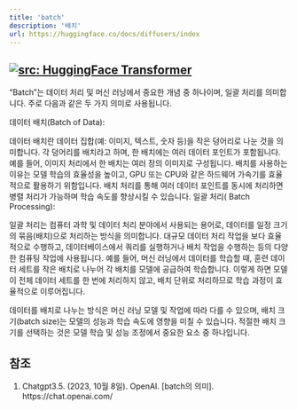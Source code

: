 ```yaml
---
title: 'batch'
description: '배치'
url: https://huggingface.co/docs/diffusers/index
---
```

<a href="https://huggingface.co/docs/diffusers/index" target="_blank"><img   loading="lazy" alt="src: HuggingFace Transformer" src="https://img.shields.io/badge/문서-Huggingface_Diffuser-blue" ></a>
---
"Batch"는 데이터 처리 및 머신 러닝에서 중요한 개념 중 하나이며, 일괄 처리를 의미합니다. 주로 다음과 같은 두 가지 의미로 사용됩니다.

데이터 배치(Batch of Data):

데이터 배치란 데이터 집합(예: 이미지, 텍스트, 숫자 등)을 작은 덩어리로 나눈 것을 의미합니다.
각 덩어리를 배치라고 하며, 한 배치에는 여러 데이터 포인트가 포함됩니다. 예를 들어, 이미지 처리에서 한 배치는 여러 장의 이미지로 구성됩니다.
배치를 사용하는 이유는 모델 학습의 효율성을 높이고, GPU 또는 CPU와 같은 하드웨어 가속기를 효율적으로 활용하기 위함입니다. 배치 처리를 통해 여러 데이터 포인트를 동시에 처리하면 병렬 처리가 가능하며 학습 속도를 향상시킬 수 있습니다.
일괄 처리( Batch Processing):

일괄 처리는 컴퓨터 과학 및 데이터 처리 분야에서 사용되는 용어로, 데이터를 일정 크기의 묶음(배치)으로 처리하는 방식을 의미합니다.
대규모 데이터 처리 작업을 보다 효율적으로 수행하고, 데이터베이스에서 쿼리를 실행하거나 배치 작업을 수행하는 등의 다양한 컴퓨팅 작업에 사용됩니다.
예를 들어, 머신 러닝에서 데이터를 학습할 때, 훈련 데이터 세트를 작은 배치로 나누어 각 배치를 모델에 공급하여 학습합니다. 이렇게 하면 모델이 전체 데이터 세트를 한 번에 처리하지 않고, 배치 단위로 처리하므로 학습 과정이 효율적으로 이루어집니다.

데이터를 배치로 나누는 방식은 머신 러닝 모델 및 작업에 따라 다를 수 있으며, 배치 크기(batch size)는 모델의 성능과 학습 속도에 영향을 미칠 수 있습니다. 적절한 배치 크기를 선택하는 것은 모델 학습 및 성능 조정에서 중요한 요소 중 하나입니다.

## 참조

1. Chatgpt3.5. (2023, 10월 8일). OpenAI. [batch의 의미]. https://chat.openai.com/
